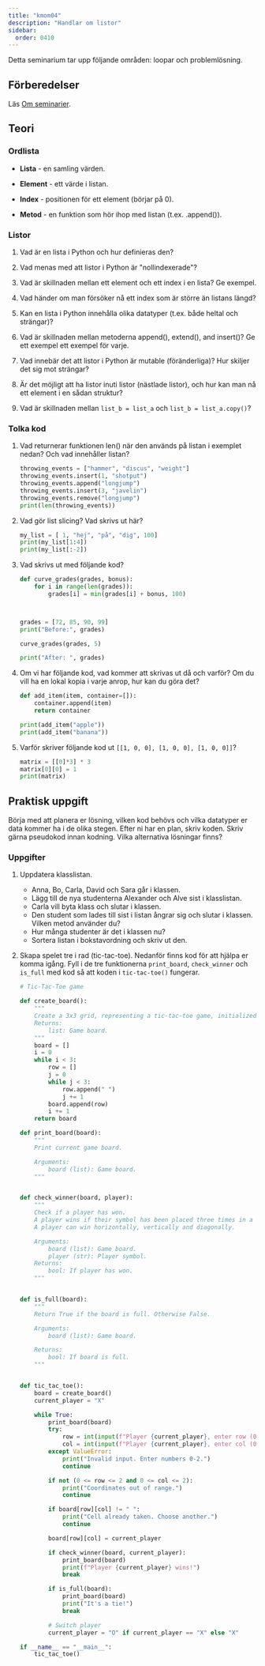 ```yaml
---
title: "kmom04"
description: "Handlar om listor"
sidebar:
  order: 0410
---
```



Detta seminarium tar upp följande områden: loopar och problemlösning.

## Förberedelser

Läs [Om seminarier](../).

## Teori

### Ordlista

- **Lista** - en samling värden.

- **Element** - ett värde i listan.

- **Index** - positionen för ett element (börjar på 0).

- **Metod** - en funktion som hör ihop med listan (t.ex. .append()).


### Listor


1. Vad är en lista i Python och hur definieras den?

1. Vad menas med att listor i Python är "nollindexerade"?

1. Vad är skillnaden mellan ett element och ett index i en lista? Ge exempel.

1. Vad händer om man försöker nå ett index som är större än listans längd?

1. Kan en lista i Python innehålla olika datatyper (t.ex. både heltal och strängar)?

1. Vad är skillnaden mellan metoderna append(), extend(), and insert()? Ge ett exempel ett exempel för varje.

1. Vad innebär det att listor i Python är mutable (föränderliga)? Hur skiljer det sig mot strängar?

1. Är det möjligt att ha listor inuti listor (nästlade listor), och hur kan man nå ett element i en sådan struktur?

1. Vad är skillnaden mellan `list_b = list_a` och `list_b = list_a.copy()`?


### <Icon name="open-book" class="inline-icon" label="Interpret code" /> Tolka kod


1. Vad returnerar funktionen len() när den används på listan i exemplet nedan? Och vad innehåller listan?  
    ```python
    throwing_events = ["hammer", "discus", "weight"]
    throwing_events.insert(1, "shotput")
    throwing_events.append("longjump")
    throwing_events.insert(3, "javelin")
    throwing_events.remove("longjump")
    print(len(throwing_events))
    ```

1. Vad gör list slicing? Vad skrivs ut här?  
    ```python
    my_list = [ 1, "hej", "på", "dig", 100]
    print(my_list[1:4])
    print(my_list[:-2])
    ```


1. Vad skrivs ut med följande kod?

    ```python
    def curve_grades(grades, bonus):
        for i in range(len(grades)):
            grades[i] = min(grades[i] + bonus, 100)



    grades = [72, 85, 90, 99]
    print("Before:", grades)

    curve_grades(grades, 5)

    print("After: ", grades)
    ```

1. Om vi har följande kod, vad kommer att skrivas ut då och varför? Om du vill ha en lokal kopia i varje anrop, hur kan du göra det?

    ```python
    def add_item(item, container=[]):
        container.append(item)
        return container

    print(add_item("apple"))
    print(add_item("banana"))

    ```


1. Varför skriver följande kod ut `[[1, 0, 0], [1, 0, 0], [1, 0, 0]]`?

    ```python
    matrix = [[0]*3] * 3
    matrix[0][0] = 1
    print(matrix)
    ```



## <Icon name="seti:python" class="inline-icon" label="Write code" /> Praktisk uppgift

Börja med att planera er lösning, vilken kod behövs och vilka datatyper er data kommer ha i de olika stegen. Efter ni har en plan, skriv koden. Skriv gärna pseudokod innan kodning. Vilka alternativa lösningar finns?


### Uppgifter

1. Uppdatera klasslistan.  
    - Anna, Bo, Carla, David och Sara går i klassen.
    - Lägg till de nya studenterna Alexander och Alve sist i klasslistan.
    - Carla vill byta klass och slutar i klassen.
    - Den student som lades till sist i listan ångrar sig och slutar i klassen. Vilken metod använder du?
    - Hur många studenter är det i klassen nu?
    - Sortera listan i bokstavordning och skriv ut den.


1. Skapa spelet tre i rad (tic-tac-toe). Nedanför finns kod för att hjälpa er komma igång. Fyll i de tre funktionerna `print_board`, `check_winner` och `is_full` med kod så att koden i `tic-tac-toe()` fungerar.

    ```python
    # Tic-Tac-Toe game

    def create_board():
        """
        Create a 3x3 grid, representing a tic-tac-toe game, initialized with spaces
        Returns:
            list: Game board.
        """
        board = []
        i = 0
        while i < 3:
            row = []
            j = 0
            while j < 3:
                row.append(" ")
                j += 1
            board.append(row)
            i += 1
        return board

    def print_board(board):
        """
        Print current game board.

        Arguments:
            board (list): Game board.
        """


    def check_winner(board, player):
        """
        Check if a player has won.
        A player wins if their symbol has been placed three times in a row.
        A player can win horizontally, vertically and diagonally.

        Arguments:
            board (list): Game board.
            player (str): Player symbol.
        Returns:
            bool: If player has won.
        """


    def is_full(board):
        """
        Return True if the board is full. Otherwise False.

        Arguments:
            board (list): Game board.

        Returns:
            bool: If board is full.
        """


    def tic_tac_toe():
        board = create_board()
        current_player = "X"

        while True:
            print_board(board)
            try:
                row = int(input(f"Player {current_player}, enter row (0-2): "))
                col = int(input(f"Player {current_player}, enter col (0-2): "))
            except ValueError:
                print("Invalid input. Enter numbers 0-2.")
                continue

            if not (0 <= row <= 2 and 0 <= col <= 2):
                print("Coordinates out of range.")
                continue

            if board[row][col] != " ":
                print("Cell already taken. Choose another.")
                continue

            board[row][col] = current_player

            if check_winner(board, current_player):
                print_board(board)
                print(f"Player {current_player} wins!")
                break

            if is_full(board):
                print_board(board)
                print("It's a tie!")
                break

            # Switch player
            current_player = "O" if current_player == "X" else "X"

    if __name__ == "__main__":
        tic_tac_toe()

    ```
